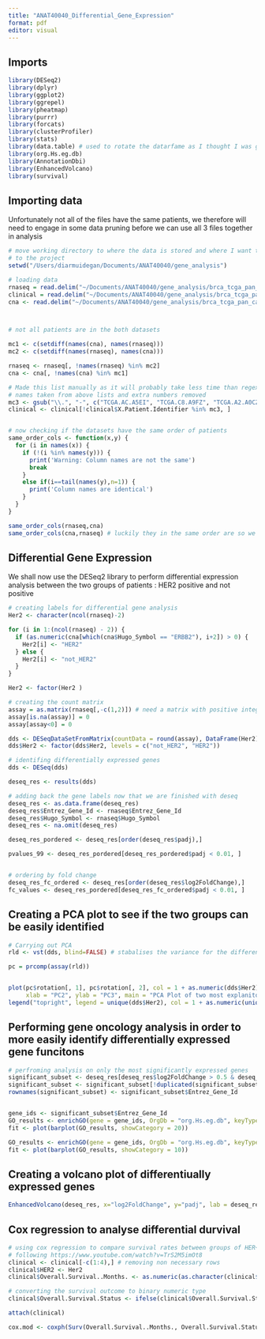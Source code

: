 ```yaml
---
title: "ANAT40040_Differential_Gene_Expression"
format: pdf
editor: visual
---
```


## Imports

```r
library(DESeq2)
library(dplyr)
library(ggplot2)
library(ggrepel)
library(pheatmap)
library(purrr)
library(forcats)
library(clusterProfiler)
library(stats)
library(data.table) # used to rotate the datarfame as I thought I was going to export it
library(org.Hs.eg.db)
library(AnnotationDbi)
library(EnhancedVolcano)
library(survival)
```

## Importing data
Unfortunately not all of the files have the same patients, we therefore will need to engage in some data pruning before we can use all 3 files together in analysis

```r
# move working directory to where the data is stored and where I want to store files and results related
# to the project
setwd("/Users/diarmuidegan/Documents/ANAT40040/gene_analysis")

# loading data
rnaseq = read.delim("~/Documents/ANAT40040/gene_analysis/brca_tcga_pan_can_atlas_2018/data_mrna_seq_v2_rsem.txt")
clinical = read.delim("~/Documents/ANAT40040/gene_analysis/brca_tcga_pan_can_atlas_2018/data_clinical_patient.txt")
cna <- read.delim("~/Documents/ANAT40040/gene_analysis/brca_tcga_pan_can_atlas_2018/data_cna.txt")



# not all patients are in the both datasets

mc1 <- c(setdiff(names(cna), names(rnaseq)))
mc2 <- c(setdiff(names(rnaseq), names(cna)))

rnaseq <- rnaseq[, !names(rnaseq) %in% mc2]
cna <- cna[, !names(cna) %in% mc1]

# Made this list manually as it will probably take less time than regex
# names taken from above lists and extra numbers removed
mc3 <- gsub("\\.", "-", c("TCGA.AC.A5EI", "TCGA.C8.A9FZ", "TCGA.A2.A0CZ" ,"TCGA.A7.A4SC", "TCGA.A8.A07C" ,"TCGA.AN.A0G0" ,"TCGA.AR.A0TU", "TCGA.AR.A1AT", "TCGA.B6.A0I6", "TCGA.B6.A0I8", "TCGA.BH.A0B1", "TCGA.BH.A0B8", "TCGA.BH.A0HF" ,"TCGA.BH.A0HL", "TCGA.BH.A0HN", "TCGA.E2.A1LS"))
clinical <- clinical[!clinical$X.Patient.Identifier %in% mc3, ]


# now checking if the datasets have the same order of patients 
same_order_cols <- function(x,y) {
  for (i in names(x)) {
    if (!(i %in% names(y))) {
      print('Warning: Column names are not the same')
      break
    }  
    else if(i==tail(names(y),n=1)) {
      print('Column names are identical')
    }
  }
}

same_order_cols(rnaseq,cna)
same_order_cols(cna,rnaseq) # luckily they in the same order are so we can proceed
```


## Differential Gene Expression
We shall now use the DESeq2 library to perform differential expression analysis between the two groups of patients : HER2 positive and not positive
```r
# creating labels for differential gene analysis
Her2 <- character(ncol(rnaseq)-2)

for (i in 1:(ncol(rnaseq) - 2)) {
  if (as.numeric(cna[which(cna$Hugo_Symbol == "ERBB2"), i+2]) > 0) {
    Her2[i] <- "HER2"
  } else {
    Her2[i] <- "not_HER2"
  }
}

Her2 <- factor(Her2 )

# creating the count matrix
assay = as.matrix(rnaseq[,-c(1,2)]) # need a matrix with positive integers only, no gene labels
assay[is.na(assay)] = 0  
assay[assay<0] = 0

dds <- DESeqDataSetFromMatrix(countData = round(assay), DataFrame(Her2), design = ~ Her2)
dds$Her2 <- factor(dds$Her2, levels = c("not_HER2", "HER2"))

# identifing differentially expressed genes
dds <- DESeq(dds)

deseq_res <- results(dds)

# adding back the gene labels now that we are finished with deseq
deseq_res <- as.data.frame(deseq_res)
deseq_res$Entrez_Gene_Id <- rnaseq$Entrez_Gene_Id
deseq_res$Hugo_Symbol <- rnaseq$Hugo_Symbol
deseq_res <- na.omit(deseq_res)

deseq_res_pordered <- deseq_res[order(deseq_res$padj),]

pvalues_99 <- deseq_res_pordered[deseq_res_pordered$padj < 0.01, ]


# ordering by fold change
deseq_res_fc_ordered <- deseq_res[order(deseq_res$log2FoldChange),]
fc_values <- deseq_res_pordered[deseq_res_fc_ordered$padj < 0.01, ]
```


## Creating a PCA plot to see if the two groups can be easily identified
```r
# Carrying out PCA
rld <- vst(dds, blind=FALSE) # stabalises the variance for the different variables

pc = prcomp(assay(rld))


plot(pc$rotation[, 1], pc$rotation[, 2], col = 1 + as.numeric(dds$Her2), pch = 19, 
     xlab = "PC2", ylab = "PC3", main = "PCA Plot of two most explanitory PC's")
legend("topright", legend = unique(dds$Her2), col = 1 + as.numeric(unique(dds$Her2)), pch = 19, title = "Her2 Status")

```

## Performing gene oncology analysis in order to more easily identify differentially expressed gene funcitons
```r
# perfroming analysis on only the most significantly expressed genes
significant_subset <- deseq_res[deseq_res$log2FoldChange > 0.5 & deseq_res$padj < 0.01,]
significant_subset <- significant_subset[!duplicated(significant_subset$Entrez_Gene_Id), ]
rownames(significant_subset) <- significant_subset$Entrez_Gene_Id


gene_ids <- significant_subset$Entrez_Gene_Id
GO_results <- enrichGO(gene = gene_ids, OrgDb = "org.Hs.eg.db", keyType = "ENTREZID", ont = "BP")
fit <- plot(barplot(GO_results, showCategory = 20))

GO_results <- enrichGO(gene = gene_ids, OrgDb = "org.Hs.eg.db", keyType = "ENTREZID", ont = "MF")
fit <- plot(barplot(GO_results, showCategory = 10))

```

## Creating a volcano plot of differentiually expressed genes
```r
EnhancedVolcano(deseq_res, x="log2FoldChange", y="padj", lab = deseq_res$Hugo_Symbol)
```

## Cox regression to analyse differential durvival
```r
# using cox regression to compare survival rates between groups of HER+ and not
# following https://www.youtube.com/watch?v=TrS2M5imOt8
clinical <- clinical[-c(1:4),] # removing non necessary rows
clinical$HER2 <- Her2
clinical$Overall.Survival..Months. <- as.numeric(as.character(clinical$Overall.Survival..Months.))

# converting the survival outcome to binary numeric type
clinical$Overall.Survival.Status <- ifelse(clinical$Overall.Survival.Status == "0:LIVING", 0, 1)

attach(clinical)

cox.mod <- coxph(Surv(Overall.Survival..Months., Overall.Survival.Status) ~ HER2)
```




